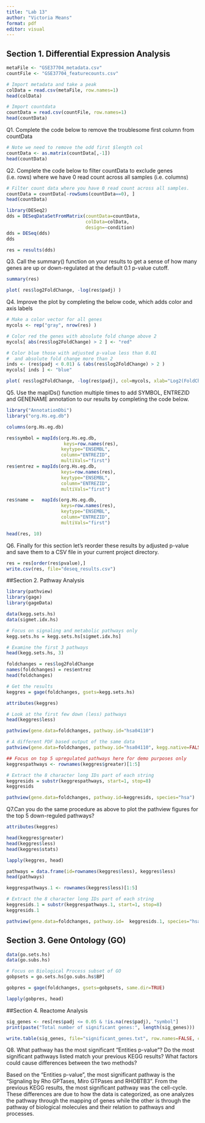 ```yaml
---
title: "Lab 13"
author: "Victoria Means"
format: pdf
editor: visual
---
```


## Section 1. Differential Expression Analysis 

```r
metaFile <- "GSE37704_metadata.csv"
countFile <- "GSE37704_featurecounts.csv"

```
```r
# Import metadata and take a peak
colData = read.csv(metaFile, row.names=1)
head(colData)

# Import countdata
countData = read.csv(countFile, row.names=1)
head(countData)
```
Q1. Complete the code below to remove the troublesome first column from countData 
```r
# Note we need to remove the odd first $length col
countData <- as.matrix(countData[,-1])
head(countData)
```
Q2. Complete the code below to filter countData to exclude genes (i.e. rows) where we have 0 read count across all samples (i.e. columns)
```r
# Filter count data where you have 0 read count across all samples.
countData = countData[-rowSums(countData==0), ]
head(countData)

```
```r
library(DESeq2)
dds = DESeqDataSetFromMatrix(countData=countData,
                             colData=colData,
                             design=~condition)
dds = DESeq(dds)
dds
```


```r
res = results(dds)
```

Q3. Call the summary() function on your results to get a sense of how many genes are up or down-regulated at the default 0.1 p-value cutoff.
```r
summary(res)
```
```r
plot( res$log2FoldChange, -log(res$padj) )
```
Q4. Improve the plot by completing the below code, which adds color and axis labels 
```r
# Make a color vector for all genes
mycols <- rep("gray", nrow(res) )

# Color red the genes with absolute fold change above 2
mycols[ abs(res$log2FoldChange) > 2 ] <- "red"

# Color blue those with adjusted p-value less than 0.01
#  and absolute fold change more than 2
inds <- (res$padj < 0.01) & (abs(res$log2FoldChange) > 2 )
mycols[ inds ] <- "blue"

plot( res$log2FoldChange, -log(res$padj), col=mycols, xlab="Log2(FoldChange)", ylab="-Log(P-value)" )
```
Q5. Use the mapIDs() function multiple times to add SYMBOL, ENTREZID and GENENAME annotation to our results by completing the code below.
```r
library("AnnotationDbi")
library("org.Hs.eg.db")

columns(org.Hs.eg.db)

res$symbol = mapIds(org.Hs.eg.db,
                     keys=row.names(res),
                    keytype="ENSEMBL",
                    column="ENTREZID",
                    multiVals="first")
res$entrez = mapIds(org.Hs.eg.db,
                    keys=row.names(res),
                    keytype="ENSEMBL",
                    column="ENTREZID",
                    multiVals="first")

res$name =   mapIds(org.Hs.eg.db,
                    keys=row.names(res),
                    keytype="ENSEMBL",
                    column="ENTREZID",
                    multiVals="first")

head(res, 10)
```
Q6. Finally for this section let's reorder these results by adjusted p-value and save them to a CSV file in your current project directory.
```r
res = res[order(res$pvalue),]
write.csv(res, file="deseq_results.csv")
```
##Section 2. Pathway Analysis 

```r
library(pathview)
library(gage)
library(gageData)
```

```r
data(kegg.sets.hs)
data(sigmet.idx.hs)

# Focus on signaling and metabolic pathways only
kegg.sets.hs = kegg.sets.hs[sigmet.idx.hs]

# Examine the first 3 pathways
head(kegg.sets.hs, 3)

```
```r
foldchanges = res$log2FoldChange
names(foldchanges) = res$entrez
head(foldchanges)
```
```r
# Get the results
keggres = gage(foldchanges, gsets=kegg.sets.hs)
```
```r
attributes(keggres)
```
```r
# Look at the first few down (less) pathways
head(keggres$less)
```
```r
pathview(gene.data=foldchanges, pathway.id="hsa04110")
```
```r
# A different PDF based output of the same data
pathview(gene.data=foldchanges, pathway.id="hsa04110", kegg.native=FALSE)
```
```r
## Focus on top 5 upregulated pathways here for demo purposes only
keggrespathways <- rownames(keggres$greater)[1:5]

# Extract the 8 character long IDs part of each string
keggresids = substr(keggrespathways, start=1, stop=8)
keggresids
```

```r
pathview(gene.data=foldchanges, pathway.id=keggresids, species="hsa")
```
Q7.Can you do the same procedure as above to plot the pathview figures for the top 5 down-reguled pathways?
```r
attributes(keggres)
```
```r
head(keggres$greater)
head(keggres$less)
head(keggres$stats)
```
```r
lapply(keggres, head)
```

```r
pathways = data.frame(id=rownames(keggres$less), keggres$less)
head(pathways)
```
```r
keggrespathways.1 <- rownames(keggres$less)[1:5]

# Extract the 8 character long IDs part of each string
keggresids.1 = substr(keggrespathways.1, start=1, stop=8)
keggresids.1

pathview(gene.data=foldchanges, pathway.id=  keggresids.1, species="hsa")
```


## Section 3. Gene Ontology (GO)
```r
data(go.sets.hs)
data(go.subs.hs)

# Focus on Biological Process subset of GO
gobpsets = go.sets.hs[go.subs.hs$BP]

gobpres = gage(foldchanges, gsets=gobpsets, same.dir=TRUE)

lapply(gobpres, head)
```

##Section 4. Reactome Analysis 
```r
sig_genes <- res[res$padj <= 0.05 & !is.na(res$padj), "symbol"]
print(paste("Total number of significant genes:", length(sig_genes)))
```
```r
write.table(sig_genes, file="significant_genes.txt", row.names=FALSE, col.names=FALSE, quote=FALSE)
```
Q8. What pathway has the most significant “Entities p-value”? Do the most significant pathways listed match your previous KEGG results? What factors could cause differences between the two methods?

Based on the "Entities p-value", the most significant pathway is the "Signaling by Rho GPTases, Miro GTPases and RHOBTB3". From the previous KEGG results, the most significant pathway was the cell-cycle. These differences are due to how the data is categorized, as one analyzes the pathway through the mapping of genes while the other is through the pathway of biological molecules and their relation to pathways and processes. 


